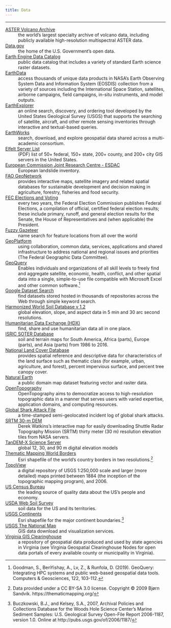 ```yaml
---
title: Data
---
```


***

[ASTER Volcano Archive](https://ava.jpl.nasa.gov/)
:   the world's largest specialty archive of volcano data, including publicly available high-resolution multispectral ASTER data.

[Data.gov](https://www.data.gov/)
:   the home of the U.S. Government's open data.

[Earth Engine Data Catalog](https://developers.google.com/earth-engine/datasets/catalog)
:   public data catalog that includes a variety of standard Earth science raster datasets.

[EarthData](https://search.earthdata.nasa.gov/search)
:   access thousands of unique data products in NASA's Earth Observing System Data and Information System (EOSDIS) collection from a variety of sources including the International Space Station, satellites, airborne campaigns, field campaigns, in-situ instruments, and model outputs.

[EarthExplorer](https://earthexplorer.usgs.gov/)
:   an online search, discovery, and ordering tool developed by the United States Geological Survey (USGS) that supports the searching of satellite, aircraft, and other remote sensing inventories through interactive and textual-based queries.

[EarthWorks](https://earthworks.stanford.edu/)
:   search, download, and explore geospatial data shared across a multi-academic consortium.

[Elfelt Server List](https://mappingsupport.com/p/surf_gis/list-federal-state-county-city-GIS-servers.pdf)
:   (PDF) list of 50+ federal, 150+ state, 200+ county, and 200+ city GIS servers in the United States.

[European Commission Joint Research Centre - ESDAC](https://esdac.jrc.ec.europa.eu/themes/landslides)
:    European landslide inventory.

[FAO GeoNetwork](http://www.fao.org/geonetwork/srv/en/main.home)
:   provides interactive maps, satellite imagery and related spatial databases for sustainable development and decision making in agriculture, forestry, fisheries and food security.

[FEC Elections and Voting](https://www.fec.gov/introduction-campaign-finance/election-and-voting-information/)
:   every two years, the Federal Election Commission publishes Federal Elections, a compilation of official, certified federal election results; these include primary, runoff, and general election results for the Senate, the House of Representatives and (when applicable) the President.

[Fuzzy Gazeteer](http://isodp.hof-university.de/fuzzyg/query/)
:   name search for feature locations from all over the world

[GeoPlatform](https://www.geoplatform.gov/)
:   using collaboration, common data, services, applications and shared infrastructure to address national and regional issues and priorities (The Federal Geographic Data Committee).

[GeoQuery](http://geo.aiddata.org/query/#!/)
:   Enables individuals and organizations of all skill levels to freely find and aggregate satellite, economic, health, conflict, and other spatial data into a single, simple-to-use file compatible with Microsoft Excel and other common software.[^goodman19]

[Google Dataset Search](https://toolbox.google.com/datasetsearch)
:   find datasets stored hosted in thousands of repositories across the Web through simple keyword search.

[Harmonized World Soil Database v 1.2](https://webarchive.iiasa.ac.at/Research/LUC/External-World-soil-database/HTML/)
:   global elevation, slope, and aspect data in 5 min and 30 arc second resolutions.

[Humanitarian Data Exchange (HDX)](https://data.humdata.org/)
:   find, share and use humanitarian data all in one place.

[ISRIC SOTER Database](https://www.isric.org/projects/soil-and-terrain-soter-database-programme)
:   soil and terrain maps for South America, Africa (parts), Europe (parts), and Asia (parts) from 1986 to 2016.

[National Land Cover Database](https://www.mrlc.gov/index.php)
:   provides spatial reference and descriptive data for characteristics of the land surface such as thematic class (for example, urban, agriculture, and forest), percent impervious surface, and percent tree canopy cover.

[Natural Earth](http://www.naturalearthdata.com/)
:   a public domain map dataset featuring vector and raster data.

[OpenTopography](https://opentopography.org/)
:   OpenTopography aims to democratize access to high-resolution topographic data in a manner that serves users with varied expertise, application domains, and computing resources.

[Global Shark Attack File](http://www.sharkattackfile.net/)
:   a time-stamped semi-geolocated incident log of global shark attacks.

[SRTM 30-m DEM](http://dwtkns.com/srtm30m/)
:   Derek Watkins's interactive map for easily downloading Shuttle Radar Topography Mission (SRTM) thirty meter (30 m) resolution elevation tiles from NASA servers.

[TanDEM-X Science Server](https://tandemx-science.dlr.de/)
:   global 12, 30, and 90 m digital elevation models

[Thematic Mapping World Borders](http://thematicmapping.org/downloads/world_borders.php)
:   Esri shapefile of the world's country borders in two resolutions.[^sandvik08]

[TopoView](https://ngmdb.usgs.gov/topoview/)
:   a digital repository of USGS 1:250,000 scale and larger (more detailed) maps printed between 1884 (the inception of the topographic mapping program), and 2006.

[US Census Bureau](https://data.census.gov/cedsci)
:   the leading source of quality data about the US's people and economy.

[USDA Web Soil Survey](https://websoilsurvey.sc.egov.usda.gov/App/HomePage.htm)
:   soil data for the US and its territories.

[USGS Continents](https://pubs.usgs.gov/of/2006/1187/basemaps/continents/)
:   Esri shapefile for the major continent boundaries.[^buczkowski07]

[USGS The National Map](https://www.usgs.gov/core-science-systems/ngp/tnm-delivery/)
:   GIS data download and visualization services.

[Virginia GIS Clearinghouse](https://vgin.maps.arcgis.com/home/index.html)
:   a repository of geospatial data produced and used by state agencies in Virginia (see Virginia Geospatial Clearinghouse Nodes for open data portals of every available county or municipality in Virginia).

[^buczkowski07]: Buczkowski, B.J., and Kelsey, S.A., 2007, Archival Policies and Collections Database for the Woods Hole Science Center's Marine Sediment Samples: U.S. Geological Survey Open-File Report 2006-1187, version 1.0. Online at http://pubs.usgs.gov/of/2006/1187/

[^goodman19]: Goodman, S., BenYishay, A., Lv, Z., & Runfola, D. (2019). GeoQuery: Integrating HPC systems and public web-based geospatial data tools. Computers & Geosciences, 122, 103-112.

[^sandvik08]: Data provided under a CC BY-SA 3.0 license. Copyright &copy; 2009 Bj&oslash;rn Sandvik. https://thematicmapping.org/
